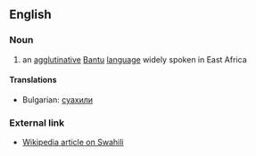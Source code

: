 ==English==

===Noun===

# an [[agglutinative]] [[Bantu]] [[language]] widely spoken in East Africa

====Translations====

*Bulgarian: [[суахили]]

===External link===

*[[en:Swahili|Wikipedia article on Swahili]]